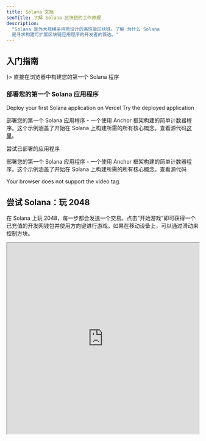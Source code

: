 ```yaml
---
title: Solana 文档
seoTitle: 了解 Solana 区块链的工作原理
description:
  "Solana 是为大规模采用而设计的高性能区块链。了解 为什么 Solana
  是寻求构建可扩展区块链应用程序的开发者的首选。"
---
```


## 入门指南

<Cards>
  <Card title="快速入门" href="/docs/intro/quick-start" icon={<Rocket />}>
    直接在浏览器中构建您的第一个 Solana 程序
  </Card>

### 部署您的第一个 Solana 应用程序

<Cards>
  <Card
    title="Deploy on Vercel"
    href="https://vercel.com/new/clone?repository-url=https%3A%2F%2Fgithub.com%2Fsolana-developers%2Fanchor-web3js-nextjs&root-directory=frontend&demo-title=Anchor%20Web3.js%20Next.js%20Demo&demo-description=An%20example%20deployment%20of%20the%20Anchor%20Web3.js%20Next.js%20project.&demo-url=https%3A%2F%2Fanchor-web3js-nextjs.vercel.app%2F&project-name=anchor-web3js-nextjs&repository-name=anchor-web3js-nextjs"
  >
    Deploy your first Solana application on Vercel
  </Card>
  <Card
    title="Vercel Preview"
    href="https://anchor-web3js-nextjs-jade.vercel.app/"
  >
    Try the deployed application
  </Card>
</Cards>

部署您的第一个 Solana 应用程序 - 一个使用 Anchor 框架构建的简单计数器程序。这个示例涵盖了开始在 Solana 上构建所需的所有核心概念。查看源代码[这里](https://github.com/solana-developers/anchor-web3js-nextjs)。

  <Card title="Vercel 预览" href="https://anchor-web3js-nextjs-jade.vercel.app/">
    尝试已部署的应用程序
  </Card>
</Cards>

部署您的第一个 Solana 应用程序 - 一个使用 Anchor 框架构建的简单计数器程序。这个示例涵盖了开始在 Solana 上构建所需的所有核心概念。查看源代码

>

  <source src="/assets/docs/counter.mp4" type="video/mp4" />
  Your browser does not support the video tag.
</video>

  </Accordion>
</Accordions>

## 尝试 Solana：玩 2048

在 Solana 上玩 2048，每一步都会发送一个交易。点击"开始游戏"即可获得一个已充值的开发网钱包并使用方向键进行游戏。如果在移动设备上，可以通过滑动来控制方块。

<Accordions>
  <Accordion title="玩 Solana 2048">
    <iframe
      src="https://solplay.de/solana-2048/"
      width="100%"
      height="500"
      style={{
        borderRadius: "12px",
        border: "2px solid rgba(0, 0, 0, 0.2)",
        maxWidth: "100%",
        minHeight: "300px",
        aspectRatio: "1"
      }}
      scrolling="no"
    />
  </Accordion>
</Accordions>

<iframe
  src="https://solplay.de/solana-2048/"
  width="100%"
  height="500"
  style={{
    borderRadius: "12px",
    border: "2px solid rgba(0, 0, 0, 0.2)",
    maxWidth: "100%",
    minHeight: "300px",
    aspectRatio: "1"
  }}
  scrolling="no"
/>

</Accordion>
</Accordions>

了解 Solana 开发的关键概念。[Jonas](https://x.com/SolPlay_jonas), from the
Solana Foundation DevRel team.

## Start Learning

Learn the key concepts specific to Solana development.

<Card title="交易" href="/docs/core/transactions">
  如何与 Solana 网络交互
</Card>

### Client Side Development

If you develop on the client side, the following community-contributed SDKs help
you interact with the network in popular languages:

| Language   | SDK                                                                                                                                       |
| ---------- | ----------------------------------------------------------------------------------------------------------------------------------------- |
| Rust       | [solana\_sdk](https://docs.rs/solana-sdk/latest/solana_sdk/)                                                                              |
| Typescript | [@solana/web3.js](https://github.com/anza-xyz/solana-web3.js)                                                                             |
| Python     | [solders](https://github.com/kevinheavey/solders)                                                                                         |
| Java       | [sava](https://sava.software) or [solanaj](https://github.com/skynetcap/solanaj) or [solana4j](https://github.com/LMAX-Exchange/solana4j) |
| C++        | [solcpp](https://github.com/mschneider/solcpp) or [solana-c](https://github.com/VAR-META-Tech/solana-c-sdk)                               |
| Go         | [solana-go](https://github.com/gagliardetto/solana-go)                                                                                    |
| Kotlin     | [sol4k](https://github.com/sol4k/sol4k) or [solanaKT](https://github.com/metaplex-foundation/SolanaKT)                                    |
| Dart       | [solana](https://github.com/espresso-cash/espresso-cash-public/tree/master/packages/solana)                                               |
| C#         | [solnet](https://github.com/bmresearch/Solnet)                                                                                            |
| GdScript   | [godot](https://github.com/Virus-Axel/godot-solana-sdk/)                                                                                  |

## 客户端开发

如果您在客户端进行开发，以下社区贡献的SDK可以帮助您使用流行语言与网络交互：

<Cards>
  <Card title="Validators" href="https://docs.anza.xyz/validator/anatomy">
    Individual nodes securing the Solana network
  </Card>
  <Card
    title="System Requirements"
    href="https://docs.anza.xyz/operations/requirements"
  >
    Recommended hardware requirements and SOL required to operate a validator
  </Card>
  <Card
    title="Validator Setup"
    href="https://docs.anza.xyz/operations/setup-a-validator"
  >
    Setup a validator and get connected to a cluster for the first time
  </Card>
</Cards>

## 运行验证节点

了解运行Solana验证节点并帮助保障网络安全所需的条件。[Solana StackExchange](https://solana.stackexchange.com).
